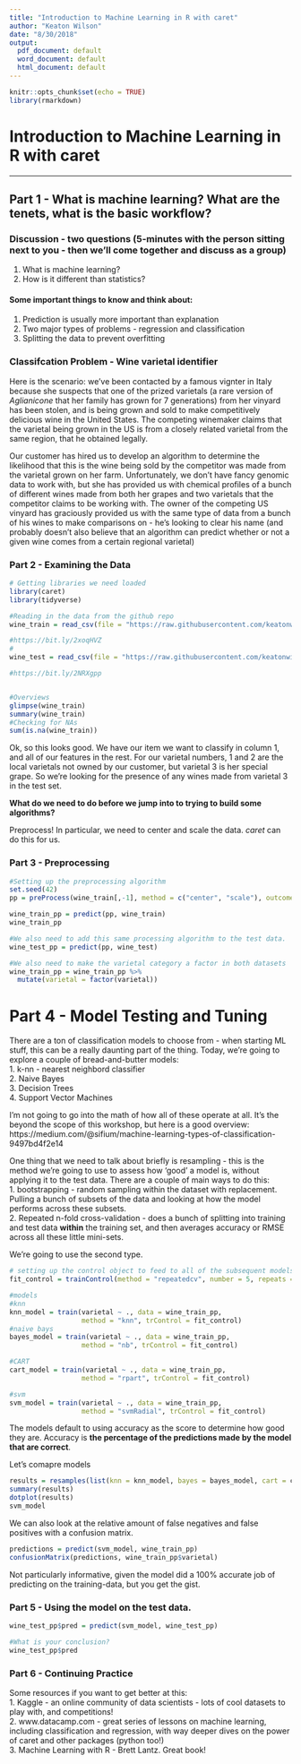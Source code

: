 ```yaml
---
title: "Introduction to Machine Learning in R with caret"
author: "Keaton Wilson"
date: "8/30/2018"
output:
  pdf_document: default
  word_document: default
  html_document: default
---
```


```r
knitr::opts_chunk$set(echo = TRUE)
library(rmarkdown)
```

# Introduction to Machine Learning in R with caret  
***  

## Part 1 - What is machine learning? What are the tenets, what is the basic workflow?  

### Discussion - two questions (5-minutes with the person sitting next to you - then we'll come together and discuss as a group) 
1. What is machine learning?  
2. How is it different than statistics?  

#### Some important things to know and think about:  
1. Prediction is usually more important than explanation  
2. Two major types of problems - regression and classification  
3. Splitting the data to prevent overfitting  


### Classifcation Problem - Wine varietal identifier  

Here is the scenario: we've been contacted by a famous vignter in Italy because she suspects that one of the prized varietals (a rare version of *Aglianicone* that her family has grown for 7 generations) from her vinyard has been stolen, and is being grown and sold to make competitively delicious wine in the United States. The competing winemaker claims that the varietal being grown in the US is from a closely related varietal from the same region, that he obtained legally.  

Our customer has hired us to develop an algorithm to determine the likelihood that this is the wine being sold by the competitor was made from the varietal grown on her farm. Unfortunately, we don't have fancy genomic data to work with, but she has provided us with chemical profiles of a bunch of different wines made from both her grapes and two varietals that the competitor claims to be working with. The owner of the competing US vinyard has graciously provided us with the same type of data from a bunch of his wines to make comparisons on - he's looking to clear his name (and probably doesn't also believe that an algorithm can predict whether or not a given wine comes from a certain regional varietal)   


### Part 2 - Examining the Data

```r
# Getting libraries we need loaded
library(caret)
library(tidyverse)

#Reading in the data from the github repo
wine_train = read_csv(file = "https://raw.githubusercontent.com/keatonwilson/classification_workshop_1/master/data/wine_train.csv")

#https://bit.ly/2xoqHVZ
#
wine_test = read_csv(file = "https://raw.githubusercontent.com/keatonwilson/classification_workshop_1/master/data/wine_test.csv")

#https://bit.ly/2NRXgpp


#Overviews
glimpse(wine_train)
summary(wine_train)
#Checking for NAs
sum(is.na(wine_train))
```
Ok, so this looks good. We have our item we want to classify in column 1, and all of our features in the rest. For our varietal numbers, 1 and 2 are the local varietals not owned by our customer, but varietal 3 is her special grape. So we're looking for the presence of any wines made from varietal 3 in the test set. 

**What do we need to do before we jump into to trying to build some algorithms?**  

Preprocess! In particular, we need to center and scale the data. *caret* can do this for us.  

### Part 3 - Preprocessing

``` r
#Setting up the preprocessing algorithm
set.seed(42)
pp = preProcess(wine_train[,-1], method = c("center", "scale"), outcome = wine_train$varietal)

wine_train_pp = predict(pp, wine_train)
wine_train_pp

#We also need to add this same processing algorithm to the test data. 
wine_test_pp = predict(pp, wine_test)

#We also need to make the varietal category a factor in both datasets
wine_train_pp = wine_train_pp %>%
  mutate(varietal = factor(varietal))
```


# Part 4 - Model Testing and Tuning

There are a ton of classification models to choose from - when starting ML stuff, this can be a really daunting part of the thing.  Today, we're going to explore a couple of bread-and-butter models:  
1. k-nn - nearest neighbord classifier  
2. Naive Bayes  
3. Decision Trees  
4. Support Vector Machines  

I'm not going to go into the math of how all of these operate at all. It's the beyond the scope of this workshop, but here is a good overview: https://medium.com/@sifium/machine-learning-types-of-classification-9497bd4f2e14  

One thing that we need to talk about briefly is resampling - this is the method we're going to use to assess how 'good' a model is, without applying it to the test data. There are a couple of main ways to do this:  
1. bootstrapping - random sampling within the dataset with replacement. Pulling a bunch of subsets of the data and looking at how the model performs across these subsets.  
2. Repeated n-fold cross-validation - does a bunch of splitting into training and test data **within** the training set, and then averages accuracy or RMSE across all these little mini-sets. 

We're going to use the second type.  

```r
# setting up the control object to feed to all of the subsequent models
fit_control = trainControl(method = "repeatedcv", number = 5, repeats = 5)

#models
#knn
knn_model = train(varietal ~ ., data = wine_train_pp,
                  method = "knn", trControl = fit_control)
#naive bays
bayes_model = train(varietal ~ ., data = wine_train_pp,
                  method = "nb", trControl = fit_control)

#CART
cart_model = train(varietal ~ ., data = wine_train_pp,
                  method = "rpart", trControl = fit_control)

#svm 
svm_model = train(varietal ~ ., data = wine_train_pp,
                  method = "svmRadial", trControl = fit_control)
```

The models default to using accuracy as the score to determine how good they are. Accuracy is **the percentage of the predictions made by the model that are correct**.  

Let's comapre models  

```r
results = resamples(list(knn = knn_model, bayes = bayes_model, cart = cart_model, svm = svm_model))
summary(results)
dotplot(results)
svm_model
```

We can also look at the relative amount of false negatives and false positives with a confusion matrix.  

```r
predictions = predict(svm_model, wine_train_pp)
confusionMatrix(predictions, wine_train_pp$varietal)
```

Not particularly informative, given the model did a 100% accurate job of predicting on the training-data, but you get the gist. 

### Part 5 - Using the model on the test data. 

```r
wine_test_pp$pred = predict(svm_model, wine_test_pp)

#What is your conclusion?
wine_test_pp$pred

```
  
### Part 6 - Continuing Practice  

Some resources if you want to get better at this:  
1. Kaggle - an online community of data scientists - lots of cool datasets to play with, and competitions!  
2. www.datacamp.com - great series of lessons on machine learning, including classification and regression, with way deeper dives on the power of caret and other packages (python too!)  
3. Machine Learning with R - Brett Lantz. Great book!  
